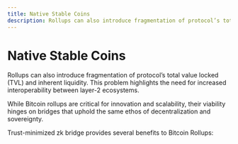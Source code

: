 ```yaml
---
title: Native Stable Coins
description: Rollups can also introduce fragmentation of protocol’s total value locked (TVL) and inherent liquidity.
---
```



# Native Stable Coins

Rollups can also introduce fragmentation of protocol’s total value locked (TVL) and inherent liquidity. This problem highlights the need for increased interoperability between layer-2 ecosystems.

While Bitcoin rollups are critical for innovation and scalability, their viability hinges on bridges that uphold the same ethos of decentralization and sovereignty.

Trust-minimized zk bridge provides several benefits to Bitcoin Rollups:

<ZoomImage src="/assets/native-stable-coin.png" alt="native stable coin" />
